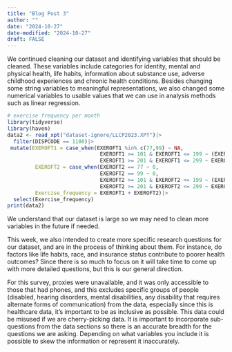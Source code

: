 ```yaml
---
title: "Blog Post 3"
author: ""
date: "2024-10-27"
date-modified: "2024-10-27"
draft: FALSE
---
```


We continued cleaning our dataset and identifying variables that should be cleaned. These variables include categories for identity, mental and physical health, life habits, information about substance use, adverse childhood experiences and chronic health conditions. Besides changing some string variables to meaningful representations, we also changed some numerical variables to usable values that we can use in analysis methods such as linear regression.
```r
# exercise frequency per month
library(tidyverse)
library(haven)
data2 <- read_xpt("dataset-ignore/LLCP2023.XPT")|>
  filter(DISPCODE == 1100)|>
 mutate(EXEROFT1 = case_when(EXEROFT1 %in% c(77,99) ~ NA,
                              EXEROFT1 >= 101 & EXEROFT1 <= 199 ~ (EXEROFT1 - 100)*4.33, 
                              EXEROFT1 >= 201 & EXEROFT1 <= 299 ~ EXEROFT1 - 200),
         EXEROFT2 = case_when(EXEROFT2 == 77 ~ 0,
                              EXEROFT2 == 99 ~ 0,
                              EXEROFT2 >= 101 & EXEROFT2 <= 199 ~ (EXEROFT2 - 100)*4.33, 
                              EXEROFT2 >= 201 & EXEROFT2 <= 299 ~ EXEROFT2 - 200),
         Exercise_frequency = EXEROFT1 + EXEROFT2)|>
  select(Exercise_frequency)
print(data2)
```

We understand that our dataset is large so we may need to clean more variables in the future if needed. 

This week, we also intended to create more specific research questions for our dataset, and are in the process of thinking about them. For instance, do factors like life habits, race, and insurance status contribute to poorer health outcomes? Since there is so much to focus on it will take time to come up with more detailed questions, but this is our general direction.


For this survey, proxies were unavailable, and it was only accessible to those that had phones, and this excludes specific groups of people (disabled, hearing disorders, mental disabilities, any disability that requires alternate forms of communication) from the data, especially since this is healthcare data, it's important to be as inclusive as possible. This data could be misused if we are cherry-picking data. It is important to incorporate sub-questions from the data sections so there is an accurate breadth for the questions we are asking. Depending on what variables you include it is possible to skew the information or represent it inaccurately. 
